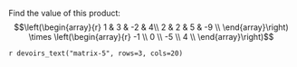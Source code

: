 <!-- matrix-5 -->

Find the value of this product:
$$\left(\begin{array}{r} 
1 & 3 & -2 & 4\\
 2 & 2 & 5 & -9 \\ 
\end{array}\right) \times 
\left(\begin{array}{r} 
-1 \\ 
0 \\ 
-5 \\ 
4 \\ 
\end{array}\right)$$

`r devoirs_text("matrix-5", rows=3, cols=20)`


